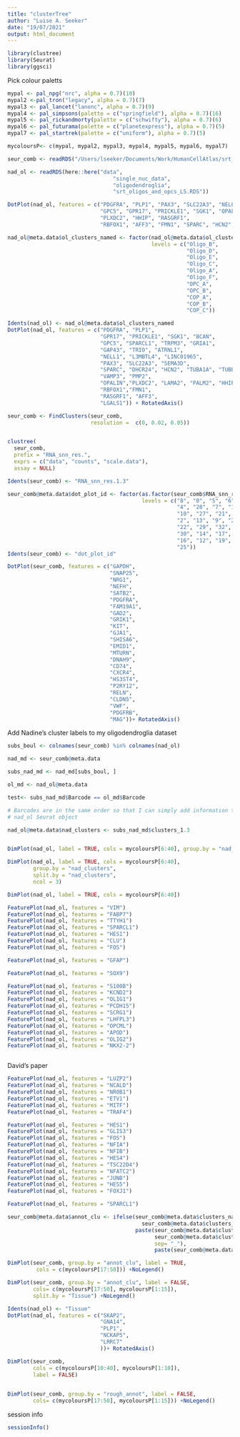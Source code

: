 ```yaml
---
title: "clusterTree"
author: "Luise A. Seeker"
date: "19/07/2021"
output: html_document
---
```

```r
library(clustree)
library(Seurat)
library(ggsci)

```

Pick colour paletts

```r

mypal <- pal_npg("nrc", alpha = 0.7)(10)
mypal2 <-pal_tron("legacy", alpha = 0.7)(7)
mypal3 <- pal_lancet("lanonc", alpha = 0.7)(9)
mypal4 <- pal_simpsons(palette = c("springfield"), alpha = 0.7)(16)
mypal5 <- pal_rickandmorty(palette = c("schwifty"), alpha = 0.7)(6)
mypal6 <- pal_futurama(palette = c("planetexpress"), alpha = 0.7)(5)
mypal7 <- pal_startrek(palette = c("uniform"), alpha = 0.7)(5)

mycoloursP<- c(mypal, mypal2, mypal3, mypal4, mypal5, mypal6, mypal7)

```


```r
seur_comb <- readRDS("/Users/lseeker/Documents/Work/HumanCellAtlas/srt_annotated_nadine/srt_anno_01.RDS")

nad_ol <- readRDS(here::here("data", 
                                 "single_nuc_data", 
                                 "oligodendroglia",
                                 "srt_oligos_and_opcs_LS.RDS"))

```

```r

DotPlot(nad_ol, features = c("PDGFRA", "PLP1", "PAX3", "SLC22A3", "NELL1", "GAP43", 
                             "GPC5", "GPR17", "PRICKLE1", "SGK1", "OPALIN",
                             "PLXDC2", "HHIP", "RASGRF1",
                             "RBFOX1", "AFF3", "FMN1", "SPARC", "HCN2", "TUBB2B")) + RotatedAxis()
```


```r
nad_ol@meta.data$ol_clusters_named <- factor(nad_ol@meta.data$ol_clusters_named, 
                                             levels = c("Oligo_B",
                                                        "Oligo_D",
                                                        "Oligo_E",
                                                        "Oligo_C",
                                                        "Oligo_A",
                                                        "Oligo_F",
                                                        "OPC_A",
                                                        "OPC_B",
                                                        "COP_A",
                                                        "COP_B", 
                                                        "COP_C"))

Idents(nad_ol) <- nad_ol@meta.data$ol_clusters_named 
DotPlot(nad_ol, features = c("PDGFRA", "PLP1", 
                             "GPR17", "PRICKLE1", "SGK1", "BCAN",
                             "GPC5", "SPARCL1", "TRPM3", "GRIA1",
                             "GAP43", "TRIO", "ATRNL1",
                             "NELL1", "L3MBTL4", "LINC01965", 
                             "PAX3", "SLC22A3", "SEMA3D",
                             "SPARC", "DHCR24", "HCN2", "TUBA1A", "TUBB2B",
                             "VAMP3", "PMP2",
                             "OPALIN","PLXDC2", "LAMA2", "PALM2", "HHIP", 
                             "RBFOX1","FMN1",
                             "RASGRF1", "AFF3", 
                             "LGALS1")) + RotatedAxis()
```


```r
seur_comb <- FindClusters(seur_comb, 
                          resolution =  c(0, 0.02, 0.05))



```

```r

clustree(
  seur_comb,
  prefix = "RNA_snn_res.",
  exprs = c("data", "counts", "scale.data"),
  assay = NULL)

```

```r
Idents(seur_comb) <- "RNA_snn_res.1.3"

seur_comb@meta.data$dot_plot_id <- factor(as.factor(seur_comb$RNA_snn_res.1.3),
                                          levels = c("8", "0", "5", "6", "1", "18",
                                                     "4", "28", "7", "11", "26",
                                                     "10", "27", "21", "15",
                                                     "2", "13", "9", "24", "31",
                                                     "22", "29", "32", "3",
                                                     "30", "14", "17", "23",
                                                     "16", "12", "19", "20",
                                                     "25"))
Idents(seur_comb) <- "dot_plot_id"


```


```r
DotPlot(seur_comb, features = c("GAPDH",
                                "SNAP25",
                                "NRG1",
                                "NEFH",
                                "SATB2",
                                "PDGFRA",
                                "FAM19A1",
                                "GAD2",
                                "GRIK1",
                                "KIT",
                                "GJA1",
                                "SHISA6",
                                "EMID1",
                                "MTURN",
                                "DNAH9",
                                "CD74",
                                "CXCR4",
                                "HS3ST4",
                                "P2RY12",
                                "RELN",
                                "CLDN5",
                                "VWF",
                                "PDGFRB",
                                "MAG"))+ RotatedAxis()

```

Add Nadine's cluster labels to my oligodendroglia dataset

```r

subs_boul <- colnames(seur_comb) %in% colnames(nad_ol)

nad_md <- seur_comb@meta.data

subs_nad_md <- nad_md[subs_boul, ]

ol_md <- nad_ol@meta.data

test<- subs_nad_md$Barcode == ol_md$Barcode

# Barcodes are in the same order so that I can simply add information to the 
# nad_ol Seurat object

nad_ol@meta.data$nad_clusters <- subs_nad_md$clusters_1.3


DimPlot(nad_ol, label = TRUE, cols = mycoloursP[6:40], group.by = "nad_clusters")
```
```r
DimPlot(nad_ol, label = TRUE, cols = mycoloursP[6:40], 
        group.by = "nad_clusters",
        split.by = "nad_clusters", 
        ncol = 3)
```




```r
DimPlot(nad_ol, label = TRUE, cols = mycoloursP[6:40])
```

```r
FeaturePlot(nad_ol, features = "VIM")
FeaturePlot(nad_ol, features = "FABP7")
FeaturePlot(nad_ol, features = "TTYH1")
FeaturePlot(nad_ol, features = "SPARCL1")
FeaturePlot(nad_ol, features = "HES1")
FeaturePlot(nad_ol, features = "CLU")
FeaturePlot(nad_ol, features = "FOS")

```

```r
FeaturePlot(nad_ol, features = "GFAP")

```

```r
FeaturePlot(nad_ol, features = "SOX9")

```

```r

FeaturePlot(nad_ol, features = "S100B")
FeaturePlot(nad_ol, features = "KCND2")
FeaturePlot(nad_ol, features = "OLIG1")
FeaturePlot(nad_ol, features = "PCDH15")
FeaturePlot(nad_ol, features = "SCRG1")
FeaturePlot(nad_ol, features = "LHFPL3")
FeaturePlot(nad_ol, features = "OPCML")
FeaturePlot(nad_ol, features = "APOD")
FeaturePlot(nad_ol, features = "OLIG2")
FeaturePlot(nad_ol, features = "NKX2-2")



```
David's paper
```r
FeaturePlot(nad_ol, features = "LUZP2")
FeaturePlot(nad_ol, features = "NCALD")
FeaturePlot(nad_ol, features = "NR0B1")
FeaturePlot(nad_ol, features = "ETV1")
FeaturePlot(nad_ol, features = "MITF")
FeaturePlot(nad_ol, features = "TRAF4")

```
```r
FeaturePlot(nad_ol, features = "HES1")
FeaturePlot(nad_ol, features = "GLIS3")
FeaturePlot(nad_ol, features = "FOS")
FeaturePlot(nad_ol, features = "NFIA")
FeaturePlot(nad_ol, features = "NFIB")
FeaturePlot(nad_ol, features = "HES4")
FeaturePlot(nad_ol, features = "TSC22D4")
FeaturePlot(nad_ol, features = "NFATC2")
FeaturePlot(nad_ol, features = "JUNB")
FeaturePlot(nad_ol, features = "HES5")
FeaturePlot(nad_ol, features = "FOXJ1")

```


```r
FeaturePlot(nad_ol, features = "SPARCL1")

```


```r

seur_comb@meta.data$annot_clu <- ifelse(seur_comb@meta.data$clusters_named == "Oligo"|
                                          seur_comb@meta.data$clusters_named == "OPC",
                                        paste(seur_comb@meta.data$clusters_named, 
                                              seur_comb@meta.data$clusters_1.3, 
                                              sep= "_"),
                                              paste(seur_comb@meta.data$clusters_named))

DimPlot(seur_comb, group.by = "annot_clu", label = TRUE, 
         cols = c(mycoloursP[17:50])) +NoLegend()
```


```r
DimPlot(seur_comb, group.by = "annot_clu", label = FALSE, 
        cols= c(mycoloursP[17:50], mycoloursP[1:15]), 
        split.by = "Tissue") +NoLegend()


```


```r

Idents(nad_ol) <- "Tissue"
DotPlot(nad_ol, features = c("SKAP2",
                             "GNA14",
                             "PLP1",
                             "NCKAP5",
                             "LRRC7"
                             ))+ RotatedAxis()

```

```r
DimPlot(seur_comb, 
        cols = c(mycoloursP[10:40], mycoloursP[1:10]),
        label = FALSE)
        
```


```r
DimPlot(seur_comb, group.by = "rough_annot", label = FALSE, 
        cols= c(mycoloursP[17:50], mycoloursP[1:15])) +NoLegend()


```
session info

```r
sessionInfo()
```
